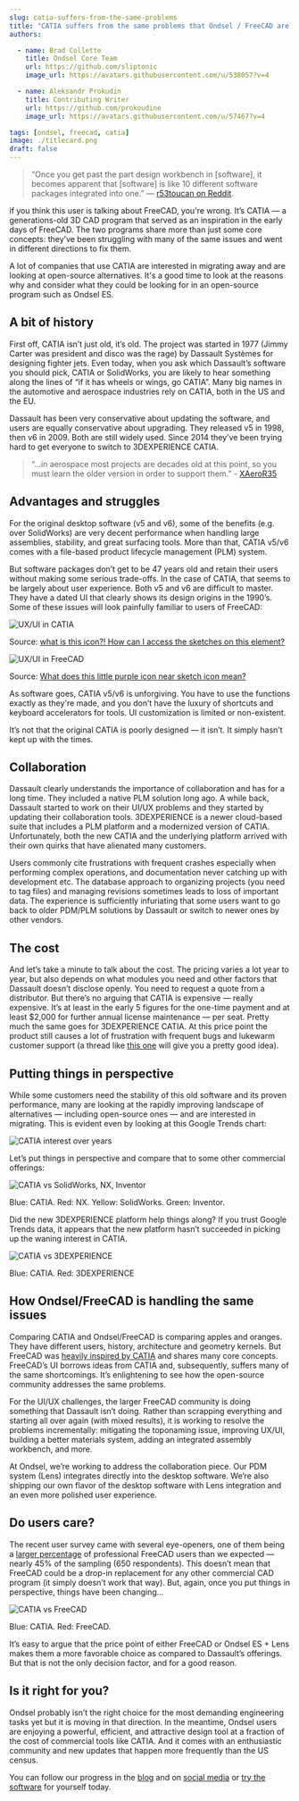 ```yaml
---
slug: catia-suffers-from-the-same-problems
title: "CATIA suffers from the same problems that Ondsel / FreeCAD are solving. And it's expensive"
authors:

  - name: Brad Collette
    title: Ondsel Core Team
    url: https://github.com/sliptonic
    image_url: https://avatars.githubusercontent.com/u/538057?v=4

  - name: Aleksandr Prokudin
    title: Contributing Writer
    url: https://github.com/prokoudine
    image_url: https://avatars.githubusercontent.com/u/57467?v=4

tags: [ondsel, freecad, catia]
image: ./titlecard.png
draft: false
---
```


> “Once you get past the part design workbench in [software], it becomes apparent that [software] is like 10 different software packages integrated into one.” — [r53toucan on Reddit](https://www.reddit.com/r/engineering/comments/djj2q9/comment/f45ikk9/).

if you think this user is talking about FreeCAD, you're wrong. It’s CATIA — a generations-old 3D CAD program that served as an inspiration in the early days of FreeCAD. The two programs share more than just some core concepts: they’ve been struggling with many of the same issues and went in different directions to fix them.

A lot of companies that use CATIA are interested in migrating away and are looking at open-source alternatives. It's a good time to look at the reasons why and consider what they could be looking for in an open-source program such as Ondsel ES.

<!-- truncate -->

## A bit of history

First off, CATIA isn’t just old, it’s old. The project was started in 1977 (Jimmy Carter was president and disco was the rage) by Dassault Systèmes for designing fighter jets. Even today, when you ask which Dassault’s software you should pick, CATIA or SolidWorks, you are likely to hear something along the lines of “if it has wheels or wings, go CATIA”. Many big names in the automotive and aerospace industries rely on CATIA, both in the US and the EU.

Dassault has been very conservative about updating the software, and users are equally conservative about upgrading. They released v5 in 1998, then v6 in 2009. Both are still widely used.  Since 2014 they’ve been trying hard to get everyone to switch to 3DEXPERIENCE CATIA.

> “...in aerospace most projects are decades old at this point, so you must learn the older version in order to support them.” - [XAeroR35](https://www.reddit.com/r/engineering/comments/51rnly/comment/d7ebs0k/)

## Advantages and struggles

For the original desktop software (v5 and v6), some of the benefits (e.g. over SolidWorks) are very decent performance when handling large assemblies, stability, and great surfacing tools. More than that, CATIA v5/v6 comes with a file-based product lifecycle management (PLM) system.

But software packages don’t get to be 47 years old and retain their users without making some serious trade-offs. In the case of CATIA, that seems to be largely about user experience. Both v5 and v6 are difficult to master. They have a dated UI that clearly shows its design origins in the 1990’s. Some of these issues will look painfully familiar to users of FreeCAD:

![UX/UI in CATIA](ux-ui-catia.webp)

Source: [what is this icon?! How can I access the sketches on this element?](https://www.reddit.com/r/CATIA/comments/1bd27vs/what_is_this_icon_how_can_i_access_the_sketches/)

![UX/UI in FreeCAD](ux-ui-freecad.webp)

Source: [What does this little purple icon near sketch icon mean?](https://forum.freecad.org/viewtopic.php?t=77373)

As software goes, CATIA v5/v6 is unforgiving. You have to use the functions exactly as they're made, and you don’t have the luxury of shortcuts and keyboard accelerators for tools. UI customization is limited or non-existent.

It’s not that the original CATIA is poorly designed — it isn’t. It simply hasn’t kept up with the times.

## Collaboration

Dassault clearly understands the importance of collaboration and has for a long time.  They included a native PLM solution long ago. A while back, Dassault started to work on their UI/UX problems and they started by updating their collaboration tools. 3DEXPERIENCE is a newer cloud-based suite that includes a PLM platform and a modernized version of CATIA.  Unfortunately, both the new CATIA and the underlying platform arrived with their own quirks that have alienated many customers.

Users commonly cite frustrations with frequent crashes especially when performing complex operations, and documentation never catching up with development etc. The database approach to organizing projects (you need to tag files) and managing revisions sometimes leads to loss of important data. The experience is sufficiently infuriating that some users want to go back to older PDM/PLM solutions by Dassault or switch to newer ones by other vendors.

## The cost

And let’s take a minute to talk about the cost. The pricing varies a lot year to year, but also depends on what modules you need and other factors that Dassault doesn’t disclose openly. You need to request a quote from a distributor. But there’s no arguing that CATIA is expensive — really expensive. It’s at least in the early 5 figures for the one-time payment and at least $2,000 for further annual license maintenance — per seat. Pretty much the same goes for 3DEXPERIENCE CATIA. At this price point the product still causes a lot of frustration with frequent bugs and lukewarm customer support (a thread like [this one](https://www.reddit.com/r/SolidWorks/comments/1al1jtr/3dexperience_really_that_bad/) will give you a pretty good idea).

## Putting things in perspective

While some customers need the stability of this old software and its proven performance, many are looking at the rapidly improving landscape of alternatives — including open-source ones — and are interested in migrating. This is evident even by looking at this Google Trends chart:

![CATIA interest over years](catia-through-the-years.webp)

Let’s put things in perspective and compare that to some other commercial offerings:

![CATIA vs SolidWorks, NX, Inventor](catia-vs-nx-sw-inv.webp)

Blue: CATIA. Red: NX. Yellow: SolidWorks. Green: Inventor. 

Did the new 3DEXPERIENCE platform help things along? If you trust Google Trends data, it appears that the new platform hasn’t succeeded in picking up the waning interest in CATIA.

![CATIA vs 3DEXPERIENCE](catia-vs-3dx.webp)

Blue: CATIA. Red: 3DEXPERIENCE

## How Ondsel/FreeCAD is handling the same issues

Comparing CATIA and Ondsel/FreeCAD is comparing apples and oranges. They have different users, history, architecture and geometry kernels. But FreeCAD was [heavily inspired by CATIA](https://wiki.freecad.org/History) and shares many core concepts. FreeCAD’s UI borrows ideas from CATIA and, subsequently, suffers many of the same shortcomings. It’s enlightening to see how the open-source community addresses the same problems.

For the UI/UX challenges, the larger FreeCAD community is doing something that Dassault isn’t doing. Rather than scrapping everything and starting all over again (with mixed results), it is working to resolve the problems incrementally: mitigating the toponaming issue, improving UX/UI, building a better materials system, adding an integrated assembly workbench, and more. 

At Ondsel, we’re working to address the collaboration piece. Our PDM system (Lens) integrates directly into the desktop software. We’re also shipping our own flavor of the desktop software with Lens integration and an even more polished user experience.

## Do users care?

The recent user survey came with several eye-openers, one of them being a [larger percentage](https://ondsel.com/blog/freecad-user-survey-results-part-1/) of professional FreeCAD users than we expected — nearly 45% of the sampling (650 respondents). This doesn’t mean that FreeCAD could be a drop-in replacement for any other commercial CAD program (it simply doesn’t work that way). But, again, once you put things in perspective, things have been changing…

![CATIA vs FreeCAD](catia-vs-freecad.webp)

Blue: CATIA. Red: FreeCAD.

It’s easy to argue that the price point of either FreeCAD or Ondsel ES + Lens makes them a more favorable choice as compared to Dassault’s offerings. But that is not the only decision factor, and for a good reason.

## Is it right for you?

Ondsel probably isn’t the right choice for the most demanding engineering tasks yet but it is moving in that direction.  In the meantime, Ondsel users are enjoying a powerful, efficient, and attractive design tool at a fraction of the cost of commercial tools like CATIA.  And it comes with an enthusiastic community and new updates that happen more frequently than the US census.

You can follow our progress in the [blog](https://ondsel.com/blog) and on [social media](https://ondsel.com/contact/) or [try the software](https://lens.ondsel.com/download-and-explore) for yourself today.
